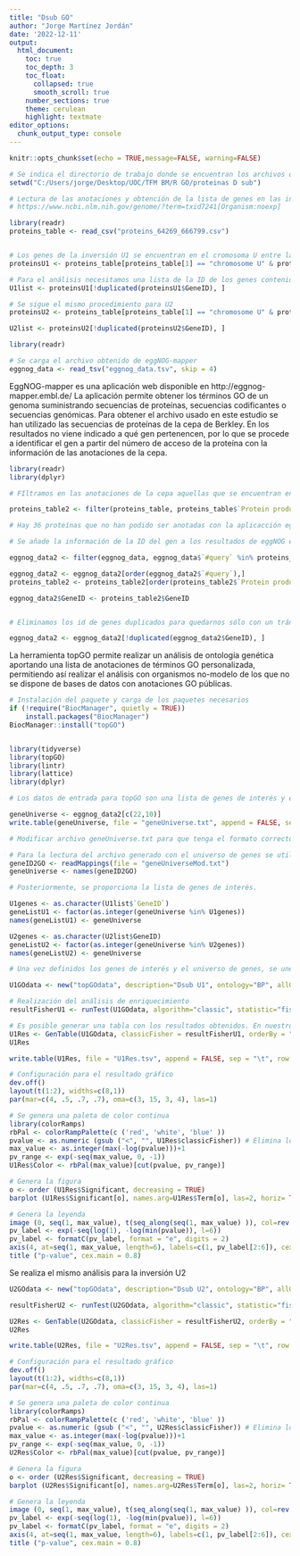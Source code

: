 ---
title: "Dsub GO"
author: "Jorge Martínez Jordán"
date: '2022-12-11'
output:
  html_document:
    toc: true
    toc_depth: 3
    toc_float: 
      collapsed: true
      smooth_scroll: true
    number_sections: true
    theme: cerulean
    highlight: textmate
editor_options: 
  chunk_output_type: console
---

```{r setup, include=FALSE}
knitr::opts_chunk$set(echo = TRUE,message=FALSE, warning=FALSE)
```

```{r}
# Se indica el directorio de trabajo donde se encuentran los archivos que se usarán en el análisis
setwd("C:/Users/jorge/Desktop/UOC/TFM BM/R GO/proteinas D sub")
```

```{r}
# Lectura de las anotaciones y obtención de la lista de genes en las inversiones U1 y U2 a partir de las anotaciones de la cepa UCBerk_Dsub_1.0 de D. subobscura
# https://www.ncbi.nlm.nih.gov/genome/?term=txid7241[Organism:noexp]

library(readr)
proteins_table <- read_csv("proteins_64269_666799.csv")


# Los genes de la inversión U1 se encuentran en el cromosoma U entre las posiciones 6419392-13846098
proteinsU1 <- proteins_table[proteins_table[1] == "chromosome U" & proteins_table$Start > 6419392 & proteins_table$Stop < 13846098,]

# Para el análisis necesitamos una lista de la ID de los genes contenidos en la inversión, eliminando las duplicaciones (para evitar aquellos genes que tienen más de un tránscrito).
U1list <- proteinsU1[!duplicated(proteinsU1$GeneID), ]

# Se sigue el mismo procedimiento para U2
proteinsU2 <- proteins_table[proteins_table[1] == "chromosome U" & proteins_table$Start > 13869464 & proteins_table$Stop < 21253679,]

U2list <- proteinsU2[!duplicated(proteinsU2$GeneID), ]

```


```{r}
library(readr)

# Se carga el archivo obtenido de eggNOG-mapper
eggnog_data <- read_tsv("eggnog_data.tsv", skip = 4)
```

EggNOG-mapper es una aplicación web disponible en http://eggnog-mapper.embl.de/
La aplicación permite obtener los términos GO de un genoma suministrando secuencias de proteínas, secuencias codificantes o secuencias genómicas.
Para obtener el archivo usado en este estudio se han utilizado las secuencias de proteínas de la cepa de Berkley. 
En los resultados no viene indicado a qué gen pertenencen, por lo que se procede a identificar el gen a partir del número de acceso de la proteína con la información de las anotaciones de la cepa.




```{r}
library(readr)
library(dplyr)

# FIltramos en las anotaciones de la cepa aquellas que se encuentran en el resultado de eggNOG-mapper

proteins_table2 <- filter(proteins_table, proteins_table$`Protein product` %in% eggnog_data$`#query`)

# Hay 36 proteínas que no han podido ser anotadas con la aplicacción eggNOG-mapper

# Se añade la información de la ID del gen a los resultados de eggNOG en una nueva columna

eggnog_data2 <- filter(eggnog_data, eggnog_data$`#query` %in% proteins_table2$`Protein product`)

eggnog_data2 <- eggnog_data2[order(eggnog_data2$`#query`),]
proteins_table2 <- proteins_table2[order(proteins_table2$`Protein product`),]

eggnog_data2$GeneID <- proteins_table2$GeneID


# Eliminamos los id de genes duplicados para quedarnos sólo con un tránscrito por gen

eggnog_data2 <- eggnog_data2[!duplicated(eggnog_data2$GeneID), ]
```

La herramienta topGO permite realizar un análisis de ontología genética aportando una lista de anotaciones de términos GO personalizada, permitiendo así realizar el análisis con organismos no-modelo de los que no se dispone de bases de datos con anotaciones GO públicas.


```{r}
# Instalación del paquete y carga de los paquetes necesarios
if (!require("BiocManager", quietly = TRUE))
    install.packages("BiocManager")
BiocManager::install("topGO")


library(tidyverse)
library(topGO)
library(lintr)
library(lattice)
library(dplyr)
```

```{r}

# Los datos de entrada para topGO son una lista de genes de interés y el resto de genes con los que queremos comparar (universo de genes), con los términos GO asociados a esos genes. Generamos un objeto que contenga la lista de los genes con sus términos GO asociados.

geneUniverse <- eggnog_data2[c(22,10)]
write.table(geneUniverse, file = "geneUniverse.txt", append = FALSE, sep = "\t", row.names = FALSE, col.names = T)

# Modificar archivo geneUniverse.txt para que tenga el formato correcto, eliminando comillas y el encabezado y reemplazando comas por coma y un espacio
```



```{r}
# Para la lectura del archivo generado con el universo de genes se utiliza la función readMappings. El universo de genes se corresponde con todos aquellos de los que se dispone de anotaciones GO
geneID2GO <- readMappings(file = "geneUniverseMod.txt") 
geneUniverse <- names(geneID2GO) 
```



```{r}
# Posteriormente, se proporciona la lista de genes de interés. 

U1genes <- as.character(U1list$`GeneID`)
geneListU1 <- factor(as.integer(geneUniverse %in% U1genes))
names(geneListU1) <- geneUniverse

U2genes <- as.character(U2list$GeneID)
geneListU2 <- factor(as.integer(geneUniverse %in% U2genes))
names(geneListU2) <- geneUniverse
```


```{r}
# Una vez definidos los genes de interés y el universo de genes, se une todo en un objeto. En este punto se puede indicar la ontología genética de nuestro interés: "BP": Proceso biológico, "CC": Localización en componentes celulares o "MF": Función molecular

U1GOdata <- new("topGOdata", description="Dsub U1", ontology="BP", allGenes=geneListU1,  annot = annFUN.gene2GO, gene2GO = geneID2GO)
```



```{r}
# Realización del análisis de enriquecimiento
resultFisherU1 <- runTest(U1GOdata, algorithm="classic", statistic="fisher")
```



```{r}
# Es posible generar una tabla con los resultados obtenidos. En nuestro caso, se genera una tabla con los 20 primeros resultados por orden de significancia
U1Res <- GenTable(U1GOdata, classicFisher = resultFisherU1, orderBy = "resultFisher", ranksOf = "classicFisher", topNodes = 20)
U1Res

write.table(U1Res, file = "U1Res.tsv", append = FALSE, sep = "\t", row.names = F, col.names = T)

```



```{r}
# Configuración para el resultado gráfico
dev.off()
layout(t(1:2), widths=c(8,1))
par(mar=c(4, .5, .7, .7), oma=c(3, 15, 3, 4), las=1)
```


```{r}
# Se genera una paleta de color continua
library(colorRamps)
rbPal <- colorRampPalette(c ('red', 'white', 'blue' ))
pvalue <- as.numeric (gsub ("<", "", U1Res$classicFisher)) # Elimina los símnolos '<'  
max_value <- as.integer(max(-log(pvalue)))+1 
pv_range <- exp(-seq(max_value, 0, -1)) 
U1Res$Color <- rbPal(max_value)[cut(pvalue, pv_range)]

```

```{r}
# Genera la figura
o <- order (U1Res$Significant, decreasing = TRUE)
barplot (U1Res$Significant[o], names.arg=U1Res$Term[o], las=2, horiz= TRUE, col=U1Res$Color[o],xlab= "Number of sequences", main="U1 Biological process", sub=geneUniverse, cex.names=0.85)
```

```{r}
# Genera la leyenda
image (0, seq(1, max_value), t(seq_along(seq(1, max_value) )), col=rev (rbPal(max_value) ), axes=FALSE, ann=FALSE) 
pv_label <- exp(-seq(log(1), -log(min(pvalue)), l=6))
pv_label <- formatC(pv_label, format = "e", digits = 2)
axis(4, at=seq(1, max_value, length=6), labels=c(1, pv_label[2:6]), cex.axis=0.85)
title ("p-value", cex.main = 0.8)
```


Se realiza el mismo análisis para la inversión U2

```{r}
U2GOdata <- new("topGOdata", description="Dsub U2", ontology="BP", allGenes=geneListU2,  annot = annFUN.gene2GO, gene2GO = geneID2GO)
```


```{r}
resultFisherU2 <- runTest(U2GOdata, algorithm="classic", statistic="fisher")
```


```{r}
U2Res <- GenTable(U2GOdata, classicFisher = resultFisherU2, orderBy = "resultFisher", ranksOf = "classicFisher", topNodes = 20)
U2Res

write.table(U2Res, file = "U2Res.tsv", append = FALSE, sep = "\t", row.names = F, col.names = T)
```


```{r}
# Configuración para el resultado gráfico
dev.off()
layout(t(1:2), widths=c(8,1))
par(mar=c(4, .5, .7, .7), oma=c(3, 15, 3, 4), las=1)
```


```{r}
# Se genera una paleta de color continua
library(colorRamps)
rbPal <- colorRampPalette(c ('red', 'white', 'blue' ))
pvalue <- as.numeric (gsub ("<", "", U2Res$classicFisher)) # Elimina los símnolos '<'  
max_value <- as.integer(max(-log(pvalue)))+1 
pv_range <- exp(-seq(max_value, 0, -1)) 
U2Res$Color <- rbPal(max_value)[cut(pvalue, pv_range)]

```

```{r}
# Genera la figura
o <- order (U2Res$Significant, decreasing = TRUE)
barplot (U2Res$Significant[o], names.arg=U2Res$Term[o], las=2, horiz= TRUE, col=U2Res$Color[o],xlab= "Number of sequences", main="U2 Biological process", sub=geneUniverse, cex.names=0.85)
```

```{r}
# Genera la leyenda
image (0, seq(1, max_value), t(seq_along(seq(1, max_value) )), col=rev (rbPal(max_value) ), axes=FALSE, ann=FALSE) 
pv_label <- exp(-seq(log(1), -log(min(pvalue)), l=6))
pv_label <- formatC(pv_label, format = "e", digits = 2)
axis(4, at=seq(1, max_value, length=6), labels=c(1, pv_label[2:6]), cex.axis=0.85)
title ("p-value", cex.main = 0.8)
```


